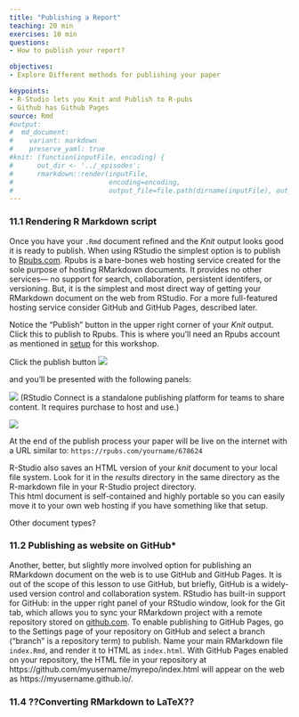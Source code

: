 ```yaml
---
title: "Publishing a Report"
teaching: 20 min
exercises: 10 min
questions:
- How to publish your report?

objectives:
- Explore Different methods for publishing your paper

keypoints:
- R-Studio lets you Knit and Publish to R-pubs
- Github has Github Pages 
source: Rmd
#output: 
#  md_document:
#    variant: markdown
#    preserve_yaml: true
#knit: (function(inputFile, encoding) { 
#      out_dir <- '../_episodes';
#      rmarkdown::render(inputFile,
#                        encoding=encoding, 
#                        output_file=file.path(dirname(inputFile), out_dir, '11-publishing-a-report.md')) })
---
```


### 11.1 Rendering R Markdown script 

Once you have your `.Rmd` document refined and the _Knit_ output looks good it is ready to publish.  When using RStudio the simplest option is to publish to [Rpubs.com](https://rpubs.com).  Rpubs is a bare-bones web hosting service created for the sole purpose of hosting RMarkdown documents.  It provides no other services--- no support for search, collaboration, persistent identifers, or versioning.  But, it is the simplest and most direct way of getting your RMarkdown document on the web from RStudio.  For a more full-featured hosting service consider GitHub and GitHub Pages, described later.

Notice the "Publish" button in the upper right corner of your _Knit_ output.  Click this to publish to Rpubs.  This is where you'll need an Rpubs account as mentioned in [setup](#FIXME) 
for this workshop.  

Click the publish button 
![](../fig/r-studio-knit-publish-button-scrnshot.png)

and you'll be presented with the following panels:

![](../fig/11-r-studio-knit-publish-to-scrnshot.png)
(RStudio Connect is a standalone publishing platform for teams to share content.  It requires purchase to host and use.)

![](../fig/11-r-studio-knit-publish-confirm-scrnshot.png)

At the end of the publish process your paper will be live on the internet 
with a URL similar to: `https://rpubs.com/yourname/678624`

R-Studio also saves an HTML version of your *knit* document to your local file system.  Look for it in the *results* 
directory in the same directory as the R-markdown file in your R-Studio project directory.  
This html document is self-contained and highly portable so you can easily move it to your own web hosting 
if you have something like that setup.

Other document types?

### 11.2 Publishing as website on GitHub*

Another, better, but slightly more involved option for publishing an RMarkdown document on the web is to use GitHub and GitHub Pages.  It is out of the scope of this lesson to use GitHub, but briefly, GitHub is a widely-used version control and collaboration system.  RStudio has built-in support for GitHub: in the upper right panel of your RStudio window, look for the Git tab, which allows you to sync your RMarkdown project with a remote repository stored on [github.com](https://github.com).  To enable publishing to GitHub Pages, go to the Settings page of your repository on GitHub and select a branch ("branch" is a repository term) to publish.  Name your main RMarkdown file `index.Rmd`, and render it to HTML as `index.html`.  With GitHub Pages enabled on your repository, the HTML file in your repository at https://github.com/myusername/myrepo/index.html will appear on the web as https://myusername.github.io/.

### 11.4 ??Converting RMarkdown to LaTeX??
